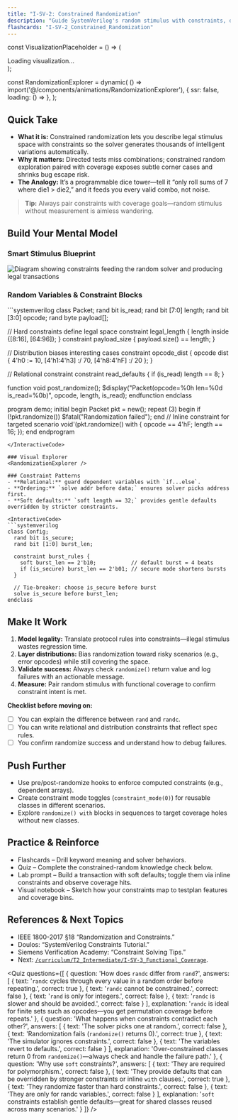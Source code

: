 ```yaml
---
title: "I-SV-2: Constrained Randomization"
description: "Guide SystemVerilog's random stimulus with constraints, distributions, and inline tweaks to uncover corner-case bugs fast."
flashcards: "I-SV-2_Constrained_Randomization"
---
```



const VisualizationPlaceholder = () => (
  <div className="flex h-48 items-center justify-center">Loading visualization...</div>
);

const RandomizationExplorer = dynamic(
  () => import('@/components/animations/RandomizationExplorer'),
  { ssr: false, loading: () => <VisualizationPlaceholder /> },
);

## Quick Take
- **What it is:** Constrained randomization lets you describe legal stimulus space with constraints so the solver generates thousands of intelligent variations automatically.
- **Why it matters:** Directed tests miss combinations; constrained random exploration paired with coverage exposes subtle corner cases and shrinks bug escape risk.
- **The Analogy:** It’s a programmable dice tower—tell it “only roll sums of 7 where die1 > die2,” and it feeds you every valid combo, not noise.

> **Tip:** Always pair constraints with coverage goals—random stimulus without measurement is aimless wandering.

## Build Your Mental Model
### Smart Stimulus Blueprint
<div className="glass-card glow-border my-8 px-6 py-8">
  <img src="/visuals/randomization-blueprint.svg" alt="Diagram showing constraints feeding the random solver and producing legal transactions" className="w-full" />
</div>

### Random Variables & Constraint Blocks
<InteractiveCode>
```systemverilog
class Packet;
  rand bit        is_read;
  rand bit [7:0]  length;
  rand bit [3:0]  opcode;
  rand byte       payload[];

  // Hard constraints define legal space
  constraint legal_length { length inside {[8:16], [64:96]}; }
  constraint payload_size { payload.size() == length; }

  // Distribution biases interesting cases
  constraint opcode_dist {
    opcode dist { 4'h0 := 10, [4'h1:4'h3] :/ 70, [4'h8:4'hF] :/ 20 };
  }

  // Relational constraint
  constraint read_defaults { if (is_read) length == 8; }

  function void post_randomize();
    $display("Packet(opcode=%0h len=%0d is_read=%0b)", opcode, length, is_read);
  endfunction
endclass

program demo;
  initial begin
    Packet pkt = new();
    repeat (3) begin
      if (!pkt.randomize())
        $fatal("Randomization failed");
    end
    // Inline constraint for targeted scenario
    void'(pkt.randomize() with { opcode == 4'hF; length == 16; });
  end
endprogram
```
</InteractiveCode>

### Visual Explorer
<RandomizationExplorer />

### Constraint Patterns
- **Relational:** guard dependent variables with `if...else`.
- **Ordering:** `solve addr before data;` ensures solver picks address first.
- **Soft defaults:** `soft length == 32;` provides gentle defaults overridden by stricter constraints.

<InteractiveCode>
```systemverilog
class Config;
  rand bit is_secure;
  rand bit [1:0] burst_len;

  constraint burst_rules {
    soft burst_len == 2'b10;           // default burst = 4 beats
    if (is_secure) burst_len == 2'b01; // secure mode shortens bursts
  }

  // Tie-breaker: choose is_secure before burst
  solve is_secure before burst_len;
endclass
```
</InteractiveCode>

## Make It Work
1. **Model legality:** Translate protocol rules into constraints—illegal stimulus wastes regression time.
2. **Layer distributions:** Bias randomization toward risky scenarios (e.g., error opcodes) while still covering the space.
3. **Validate success:** Always check `randomize()` return value and log failures with an actionable message.
4. **Measure:** Pair random stimulus with functional coverage to confirm constraint intent is met.

**Checklist before moving on:**
- [ ] You can explain the difference between `rand` and `randc`.
- [ ] You can write relational and distribution constraints that reflect spec rules.
- [ ] You confirm randomize success and understand how to debug failures.

## Push Further
- Use pre/post-randomize hooks to enforce computed constraints (e.g., dependent arrays).
- Create constraint mode toggles (`constraint_mode(0)`) for reusable classes in different scenarios.
- Explore `randomize() with` blocks in sequences to target coverage holes without new classes.

## Practice & Reinforce
- Flashcards – Drill keyword meaning and solver behaviors.
- Quiz – Complete the constrained-random knowledge check below.
- Lab prompt – Build a transaction with soft defaults; toggle them via inline constraints and observe coverage hits.
- Visual notebook – Sketch how your constraints map to testplan features and coverage bins.

## References & Next Topics
- IEEE 1800-2017 §18 “Randomization and Constraints.”
- Doulos: “SystemVerilog Constraints Tutorial.”
- Siemens Verification Academy: “Constraint Solving Tips.”
- Next: [`/curriculum/T2_Intermediate/I-SV-3_Functional_Coverage`](../I-SV-3_Functional_Coverage/).

<Quiz
  questions={[
    {
      question: 'How does `randc` differ from `rand`?',
      answers: [
        { text: '`randc` cycles through every value in a random order before repeating.', correct: true },
        { text: '`randc` cannot be constrained.', correct: false },
        { text: '`rand` is only for integers.', correct: false },
        { text: '`randc` is slower and should be avoided.', correct: false }
      ],
      explanation:
        '`randc` is ideal for finite sets such as opcodes—you get permutation coverage before repeats.'
    },
    {
      question: 'What happens when constraints contradict each other?',
      answers: [
        { text: 'The solver picks one at random.', correct: false },
        { text: 'Randomization fails (`randomize()` returns 0).', correct: true },
        { text: 'The simulator ignores constraints.', correct: false },
        { text: 'The variables revert to defaults.', correct: false }
      ],
      explanation:
        'Over-constrained classes return 0 from `randomize()`—always check and handle the failure path.'
    },
    {
      question: 'Why use `soft` constraints?',
      answers: [
        { text: 'They are required for polymorphism.', correct: false },
        { text: 'They provide defaults that can be overridden by stronger constraints or inline `with` clauses.', correct: true },
        { text: 'They randomize faster than hard constraints.', correct: false },
        { text: 'They are only for randc variables.', correct: false }
      ],
      explanation:
        '`soft` constraints establish gentle defaults—great for shared classes reused across many scenarios.'
    }
  ]}
/>
